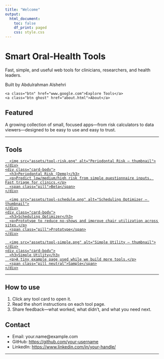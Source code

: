 ```yaml
---
title: "Welcome"
output:
  html_document:
    toc: false
    df_print: paged
    css: style.css
---
```


<div class="hero">
  <h1>Smart Oral-Health Tools</h1>
  <p class="tagline">
    Fast, simple, and useful web tools for clinicians, researchers, and health leaders.
  </p>
  <p class="subtag">Built by Abdulrahman Alshehri</p>
  <div class="hero-cta">
    <a class="btn" href="www.google.com">Explore Tools</a>
    <a class="btn ghost" href="about.html">About</a>
  </div>
</div>

<!-- Optional hero image (replace with your own file in assets/) -->
<!-- <img class="hero-img" src="assets/hero.jpg" alt="Oral health AI tools"> -->

## Featured
A growing collection of small, focused apps—from risk calculators to data viewers—designed to be easy to use and easy to trust.

---

## Tools {#tools}

<div class="grid">
  <!-- TOOL CARD 1 -->
  <a class="card" href="https://your-link-here.example" target="_blank" rel="noopener">
    <div class="thumb">
      <img src="assets/tool-risk.png" alt="Periodontal Risk – thumbnail">
    </div>
    <div class="card-body">
      <h3>Periodontal Risk (Demo)</h3>
      <p>Predict low/medium/high risk from simple questionnaire inputs. Fast triage for clinics.</p>
      <span class="pill">Beta</span>
    </div>
  </a>

  <!-- TOOL CARD 2 -->
  <a class="card" href="https://your-second-tool.example" target="_blank" rel="noopener">
    <div class="thumb">
      <img src="assets/tool-schedule.png" alt="Scheduling Optimizer – thumbnail">
    </div>
    <div class="card-body">
      <h3>Scheduling Optimizer</h3>
      <p>Prototype to reduce no-shows and improve chair utilization across sites.</p>
      <span class="pill">Prototype</span>
    </div>
  </a>

  <!-- TOOL CARD 3 -->
  <a class="card" href="page2.html">
    <div class="thumb">
      <img src="assets/tool-simple.png" alt="Simple Utility – thumbnail">
    </div>
    <div class="card-body">
      <h3>Simple Utility</h3>
      <p>A tiny example page used while we build more tools.</p>
      <span class="pill neutral">Sample</span>
    </div>
  </a>
</div>

---

## How to use
1. Click any tool card to open it.  
2. Read the short instructions on each tool page.  
3. Share feedback—what worked, what didn’t, and what you need next.

## Contact
- Email: your.name@example.com  
- GitHub: <https://github.com/your-username>  
- LinkedIn: <https://www.linkedin.com/in/your-handle/>

---




